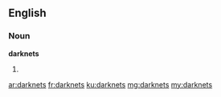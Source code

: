 ==English==

===Noun===
'''darknets'''

# {{plural of|darknet}}

[[ar:darknets]]
[[fr:darknets]]
[[ku:darknets]]
[[mg:darknets]]
[[my:darknets]]